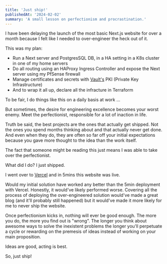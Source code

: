 ```yaml
---
title: 'Just ship!'
publishedAt: '2024-02-02'
summary: 'A small lesson on perfectionism and procrastination.'
---
```


I have been delaying the launch of the most basic Next.js website for over a month because I felt like I needed to over-engineer the heck out of it.

This was my plan:

- Run a Next server and PostgresSQL DB, in a HA setting in a K8s cluster in one of my home servers
- Do all routing using an HAProxy Ingress Controller and expose the Next server using my PfSense firewall
- Manage certificates and secrets with [Vault's](https://vaultproject.io) PKI (Private Key Infrastructure)
- And to wrap it all up, declare all the infracture in Terraform

To be fair, I do things like this on a daily basis at work ...

But sometimes, the desire for engineering excellence becomes your worst enemy. Meet the perfectionist, responsible for a lot of inaction in life.

Truth be said, the best projects are the ones that actually get shipped. Not the ones you spend months thinking about and that actually never get done. And even when they do, they are often so far off your initial expectations because you gave more thought to the idea than the work itself.

The fact that someone might be reading this just means I was able to take over the perfectionist. 

What did I do? I just shipped.

I went over to [Vercel](https://vercel.com) and in 5mins this website was live.

Would my initial solution have worked any better than the 5min deployment with Vercel. Honestly, it would've likely performed worse. Covering all the process of deploying the over-engineered solution would've made a great blog (and it'll probably still happened) but it would've made it more likely for me to never ship the website.

Once perfectionism kicks in, nothing will ever be good enough. The more you do, the more you find out is "wrong". The longer you think about awesome ways to solve the inexistent problems the longer you'll perpetuate a cycle or rewarding on the premesis of ideas instead of working on your main proposition.

Ideas are good, acting is best.

So, just ship!

